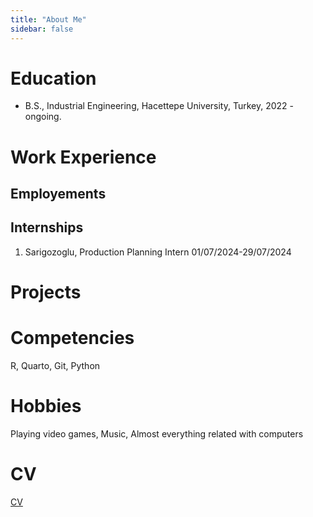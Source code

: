 ```yaml
---
title: "About Me"
sidebar: false 
---
```


# Education

-   B.S., Industrial Engineering, Hacettepe University, Turkey, 2022 - ongoing.

# Work Experience

## Employements

## Internships

1.   Sarigozoglu, Production Planning Intern 01/07/2024-29/07/2024



# Projects

# Competencies

R, Quarto, Git, Python

# Hobbies
Playing video games, Music, Almost everything related with computers

# CV
[CV](https://drive.google.com/file/d/1l4YTXjcYHj93lnxl7TK3GgoEaXjrulzs/view?usp=sharing)


